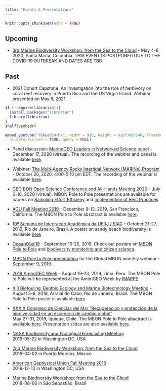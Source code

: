 ```yaml
---
title: "Events & Presentations"
---
```


```r
knitr::opts_chunk$set(echo = TRUE)
```

## Upcoming

- [3rd Marine Biodiversity Workshop: from the Sea to the Cloud](http://marinebon.org/p2p-colombia-workshop/){target="_blank"} - May 4-8, 2020, Santa Marta, Colombia. THIS EVENT IS POSTPONED DUE TO THE COVID-19 OUTBREAK AND DATES ARE TBD

## Past

-  2021 Cohort Capstone: An investigation into the role of herbivory on coral reef recovery in Puerto Rico and the US Virgin Island. Webinar presented on May 6, 2021.
```r
if (!require(librarian)){
  install.packages("librarian")
  library(librarian)
}
shelf(vembedr)

embed_youtube("T6bLoB6UrDk", width = 910, height = 910*360/640, frameborder = 0,
  allowfullscreen = TRUE, query = NULL)
```

- Panel discussion: [MarineGEO Leaders in Networked Science panel](https://twitter.com/mbonpoletopole/status/1336203878069571586){target="_blank"} - December 17, 2020 (virtual). The recording of the webinar and panel is available [here](https://smithsonian.zoom.us/rec/play/LIKD8VJ-Djax3mHkHAEMaemExsjNLwvnoeTIaT-3ie_A7_Aai7kWbLLLXPbjSmzwLN4__GUmHnjyamNw.uZYRZQojZsDcUg7Y?startTime=1608235286000&_x_zm_rtaid=4JAWT5QLQWuiqgD4iC15-Q.1608656141942.9e489a094b50da6a9f35e1e4f43dd78b&_x_zm_rhtaid=750){target="_blank"}.

- Webinar: [The Multi-Agency Rocky Intertidal Network (MARINe) Program](https://marine.ucsc.edu/){target="_blank"} - October 26, 2020, 4:00-5:10 pm EDT. The recording of the webinar is available [here](https://usf.box.com/s/9oc14djcak07sjh9hw4ekq7fxcp1b2og){target="_blank"}.

- [GEO BON Open Science Conference and All-Hands Meeting 2020](https://conf2020.geobon.org/){target="_blank"} - July 6-10, 2020 (virtual). MBON Pole to Pole presentations are available for papers on [Sampling Effort Efficieny](https://drive.google.com/file/d/1b6CRFN7Mn5D9MS8OzB6fF0BPhhfM-a66/view?usp=sharing){target="_blank"} and [Implemention of Best Practices](https://drive.google.com/file/d/1b6-DzslEnkgTqB4HwXve1lZEKLBSGGaj/view?usp=sharing){target="_blank"}.

- [AGU Fall Meeting 2019](https://www2.agu.org/fall-meeting){target="_blank"} - December 9-13, 2019, San Francisco, California. The MBON Pole to Pole absctract is available [here](https://drive.google.com/file/d/17deXPg_umFPoeYPB6QKTLDfwqv7hBUmG/view?usp=sharing){target="_blank"}.

- [10ª Semana de Integração Acadêmica da UFRJ / SIAC](http://siac.ufrj.br/){target="_blank"} - October 21-27, 2019, Rio de Janeiro, Brazil. A poster on sandy beach biodiversity is available [here](https://drive.google.com/file/d/1fTgRFdOIGuESTIFHzMmO-nYa0KF4DOMc/view?usp=sharing){target="_blank"}

- [OceanObs'19](http://www.oceanobs19.net/){target="_blank"} - September 16-20, 2019. Check out posters on [MBON Pole to Pole](https://drive.google.com/file/d/1AWpEQSBzLOAGapNOh1J3KQwkB4GTVFXQ/view?usp=sharing){target="_blank"} and [biodiversity monitoring and citizen science](https://drive.google.com/file/d/1BHuRr4WBTZIqBvBYphcUs9birViUnN5X/view?usp=sharing){target="_blank"}.  

- [MBON Pole to Pole presentation](https://usf.app.box.com/s/08569c61yektdv3odcgwuy5x1cmvuy8p){target="_blank"} for the Global MBON monthly webinar - September 9, 2019. 

- [2019 AmeriGEO Week](https://www.amerigeoss.org/amerigeoss-events/amerigeoss-week-2019){target="_blank"} - August 19-23, 2019, Lima, Peru. The MBON Pole to Pole will be represented at the AmeriGEO Week by [IMARPE](http://www.imarpe.gob.pe/imarpe/){target="_blank"}

- [XIII Biofouling, Benthic Ecology and Marine Biotechnology Meeting](https://xiiibioinc.wixsite.com/xiiibioinc){target="_blank"} - August 5-9, 2019, Arraial do Cabo, Rio de Janeiro, Brazil. The MBON Pole to Pole poster is available [here](https://drive.google.com/file/d/1AVl5loMTuzkE_xdBw9d-J7HNMojO_v9F/view?usp=sharing){target="_blank"}

- [XXXIX Congreso de Ciencias del Mar “Recuperación y protección de la biodiversidad en un escenario de cambio global”](https://www.congresocienciasdelmar.cl/){target="_blank"}<br>
May 27-31, 2019, Iquique, Chile. The MBON Pole to Pole absctract is available [here](https://drive.google.com/file/d/1V5ZDpoSoY9vU3MFXR6tVSro6Uaab4PZh/view?usp=sharing){target="_blank"}. Presentation slides are also available [here](https://drive.google.com/file/d/1V3j9ZRAJg0ycXsPYmUWyNw4Hx7trJLeW/view?usp=sharing){target="_blank"}.

- [NASA Biodiversity and Ecological Forecasting Meeting](https://drive.google.com/file/d/1fxq8MvqTIWO_N1hUmw11F4L4u6AsyNuG/view?usp=sharing){target="_blank"}<br> 2019-05-22 in Washington DC, USA

- [2nd Marine Biodiversity Workshop: from the Sea to the Cloud](https://marinebon.github.io/p2p-mexico-workshop/){target="_blank"}<br>
  2019-04-02 in Puerto Morelos, Mexico
  
- [American Gephysical Union Fall Meeting 2018](https://drive.google.com/file/d/1YFOOYFZNmNTGzK3BRestIS1RltkZImEu/view?usp=sharing){target="_blank"}<br>
  2018-12-10 in Washington DC, USA

- [Marine Biodiversity Workshop: from the Sea to the Cloud](https://marinebon.github.io/p2p-brazil-workshop/){target="_blank"}<br>
  2018-08-06 in São Sebastião, Brazil


